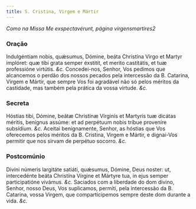 ```yaml
---
title: S. Cristina, Virgem e Mártir
---
```


<em>Como na Missa Me exspectavérunt, página virgensmartires2</em>

### Oração

<div class="grid grid-cols-2 gap-5">
  <span class="text-justify">
    Indulgéntiam nobis, quǽsumus, Dómine, beáta Christína Virgo et Martyr
    implóret: quæ tibi grata semper éxstitit, et merito castitátis, et tuæ
    professióne virtútis. <em>&c.</em>
  </span>
  <span class="text-justify">
    Concedei-nos, Senhor, Vos pedimos que alcancemos o perdão dos nossos pecados
    pela intercessão da B. Catarina, Virgem e Mártir, que sempre Vos foi
    agradável não só pelos méritos da castidade, mas também pela prática da
    vossa virtude. <em>&c.</em>
  </span>
</div>

### Secreta

<div class="grid grid-cols-2 gap-5">
  <span class="text-justify">
    Hóstias tibi, Dómine, beátæ Christínæ Vírginis et Martyris tuæ dicátas
    méritis, benígnus assúme: et ad perpétuum nobis tríbue proveníre subsídium.
    <em>&c.</em>
  </span>
  <span class="text-justify">
    Aceitai benignamente, Senhor, as hóstias que Vos oferecemos pelos méritos da
    B. Cristina, Virgem e Mártir, e dignai-Vos permitir que nos sirvam de
    perpétuo socorro. <em>&c.</em>
  </span>
</div>

### Postcomúnio

<div class="grid grid-cols-2 gap-5">
  <span class="text-justify">
    Divíni númeris largitáte satiáti, quǽsumus, Dómine, Deus noster: ut,
    intercedénte beáta Christína Vírgine et Mártyre tua, in ejus semper
    participatióne vivámus.
    <em>&c.</em>
  </span>
  <span class="text-justify">
    Saciados com a liberdade do dom divino, Senhor, nosso Deus, Vos suplicamos,
    permiti, pela intercessão da B. Catarina, vossa Virgem, que comparticipemos
    sempre deste dom durante a vida. <em>&c.</em>
  </span>
</div>
